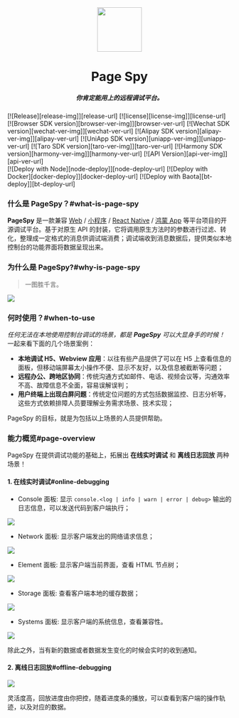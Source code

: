 
[license-img]: https://img.shields.io/github/license/HuolalaTech/page-spy-web?label=License
[license-url]: https://github.com/HuolalaTech/page-spy-web/blob/main/LICENSE
[release-img]: https://img.shields.io/github/package-json/v/HuolalaTech/page-spy-web/release?label=Release
[release-url]: https://github.com/HuolalaTech/page-spy-web/blob/release/package.json
[browser-ver-img]: https://img.shields.io/npm/v/@huolala-tech/page-spy-browser?label=Browser&color=orange
[browser-ver-url]: https://npmjs.com/package/@huolala-tech/page-spy-browser
[uniapp-ver-img]: https://img.shields.io/npm/v/@huolala-tech/page-spy-uniapp?label=UniApp&color=green
[uniapp-ver-url]: https://npmjs.com/package/@huolala-tech/page-spy-uniapp
[wechat-ver-img]: https://img.shields.io/npm/v/@huolala-tech/page-spy-wechat?label=Wechat&color=green
[wechat-ver-url]: https://npmjs.com/package/@huolala-tech/page-spy-wechat
[alipay-ver-img]: https://img.shields.io/npm/v/@huolala-tech/page-spy-alipay?label=Alipay&color=blue
[alipay-ver-url]: https://npmjs.com/package/@huolala-tech/page-spy-alipay
[taro-ver-img]: https://img.shields.io/npm/v/@huolala-tech/page-spy-taro?label=Taro&color=blue
[taro-ver-url]: https://npmjs.com/package/@huolala-tech/page-spy-taro
[harmony-ver-img]: https://harmony.blucas.me/badge/version/@huolala/page-spy-harmony?label=Harmony&color=black
[harmony-ver-url]: https://ohpm.openharmony.cn/#/cn/detail/@huolala%2Fpage-spy-harmony
[api-ver-img]: https://img.shields.io/github/v/tag/HuolalaTech/page-spy-api?label=API
[api-ver-url]: https://github.com/HuolalaTech/page-spy-api/tags
[node-deploy]: https://img.shields.io/badge/Node_Deploy-Install-CB3937
[node-deploy-url]: https://pagespy.huolala.cn/#/docs/deploy-with-node
[docker-deploy]: https://img.shields.io/badge/Docker_Deploy-Install-1E63ED
[docker-deploy-url]: https://pagespy.huolala.cn/#/docs/deploy-with-docker
[bt-deploy]: https://img.shields.io/badge/BT_Deploy-Install-20a53a
[bt-deploy-url]: https://pagespy.huolala.cn/#/docs/deploy-with-baota
[web-repo]: https://github.com/HuolalaTech/page-spy-web
[sdk-repo]: https://github.com/HuolalaTech/page-spy
[server-repo]: https://github.com/HuolalaTech/page-spy-api






<div align="center">
  <img src={logo} height="100" />
  <h1>Page Spy</h1>
  <h5>你肯定能用上的远程调试平台。</h5>
</div>

<div className='badges'>
  [![Release][release-img]][release-url]
  [![license][license-img]][license-url]
</div>

<div className="badges">
  [![Browser SDK version][browser-ver-img]][browser-ver-url]
  [![Wechat SDK version][wechat-ver-img]][wechat-ver-url]
  [![Alipay SDK version][alipay-ver-img]][alipay-ver-url]
  [![UniApp SDK version][uniapp-ver-img]][uniapp-ver-url]
  [![Taro SDK version][taro-ver-img]][taro-ver-url]
  [![Harmony SDK version][harmony-ver-img]][harmony-ver-url]
  [![API Version][api-ver-img]][api-ver-url] <br />
</div>

<div className="badges">
  [![Deploy with Node][node-deploy]][node-deploy-url]
  [![Deploy with Docker][docker-deploy]][docker-deploy-url]
  [![Deploy with Baota][bt-deploy]][bt-deploy-url]
</div>

### 什么是 PageSpy？#what-is-page-spy

**PageSpy** 是一款兼容 [Web](./browser) / [小程序](./miniprogram) / [React Native](./react-native) / [鸿蒙 App](./harmony) 等平台项目的开源调试平台。基于对原生 API 的封装，它将调用原生方法时的参数进行过滤、转化，整理成一定格式的消息供调试端消费；调试端收到消息数据后，提供类似本地控制台的功能界面将数据呈现出来。

### 为什么是 PageSpy?#why-is-page-spy

> 一图胜千言。

<a href={whyIsPageSpyImg} target="_blank">
  <img src={whyIsPageSpyImg} />
</a>

### 何时使用？#when-to-use

*任何无法在本地使用控制台调试的场景，都是 **PageSpy** 可以大显身手的时候！*
一起来看下面的几个场景案例：

- **本地调试 H5、Webview 应用**：以往有些产品提供了可以在 H5 上查看信息的面板，但移动端屏幕太小操作不便、显示不友好，以及信息被截断等问题；
- **远程办公、跨地区协同**：传统沟通方式如邮件、电话、视频会议等，沟通效率不高、故障信息不全面，容易误解误判；
- **用户终端上出现白屏问题**：传统定位问题的方式包括数据监控、日志分析等，这些方式依赖排障人员要理解业务需求场景、技术实现；

PageSpy 的目标，就是为包括以上场景的人员提供帮助。

### 能力概览#page-overview

PageSpy 在提供调试功能的基础上，拓展出 **在线实时调试** 和 **离线日志回放** 两种场景！

#### 1. 在线实时调试#online-debugging

- Console 面板: 显示 `console.<log | info | warn | error | debug>` 输出的日志信息，可以发送代码到客户端执行；

<a href={consoleImg} target="_blank">
  <img src={consoleImg} />
</a>

- Network 面板: 显示客户端发出的网络请求信息；

<a href={networkImg} target="_blank">
  <img src={networkImg} />
</a>

- Element 面板: 显示客户端当前界面，查看 HTML 节点树；

<a href={pageImg} target="_blank">
  <img src={pageImg} />
</a>

- Storage 面板: 查看客户端本地的缓存数据；

<a href={storageImg} target="_blank">
  <img src={storageImg} />
</a>

- Systems 面板: 显示客户端的系统信息，查看兼容性。

<a href={systemImg} target="_blank">
  <img src={systemImg} />
</a>

除此之外，当有新的数据或者数据发生变化的时候会实时的收到通知。

#### 2. 离线日志回放#offline-debugging

<a href={offlineImg} target="_blank">
  <img src={offlineImg} />
</a>

灵活度高，回放进度由你把控，随着进度条的播放，可以查看到客户端的操作轨迹，以及对应的数据。